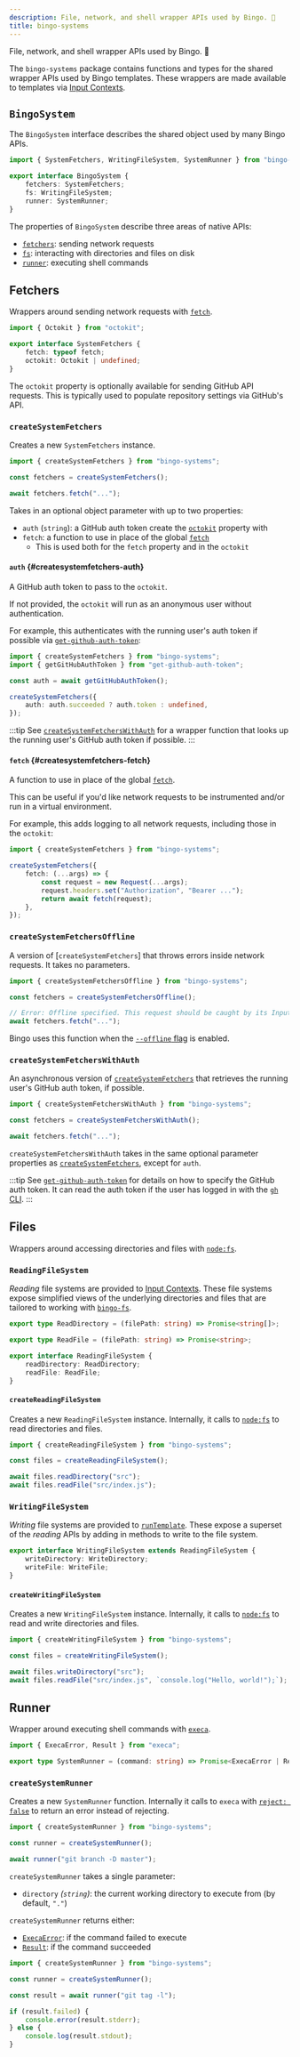 ```yaml
---
description: File, network, and shell wrapper APIs used by Bingo. 🧰
title: bingo-systems
---
```



File, network, and shell wrapper APIs used by Bingo. 🧰

<PackageManagers type="add" pkg="bingo-systems" />

The `bingo-systems` package contains functions and types for the shared wrapper APIs used by Bingo templates.
These wrappers are made available to templates via [Input Contexts](/build/details/contexts#input-contexts).

## `BingoSystem`

The `BingoSystem` interface describes the shared object used by many Bingo APIs.

```ts
import { SystemFetchers, WritingFileSystem, SystemRunner } from "bingo-systems";

export interface BingoSystem {
	fetchers: SystemFetchers;
	fs: WritingFileSystem;
	runner: SystemRunner;
}
```

The properties of `BingoSystem` describe three areas of native APIs:

- [`fetchers`](#fetchers): sending network requests
- [`fs`](#files): interacting with directories and files on disk
- [`runner`](#runner): executing shell commands

## Fetchers

Wrappers around sending network requests with [`fetch`](https://developer.mozilla.org/en-US/docs/Web/API/Fetch_API).

```ts
import { Octokit } from "octokit";

export interface SystemFetchers {
	fetch: typeof fetch;
	octokit: Octokit | undefined;
}
```

The `octokit` property is optionally available for sending GitHub API requests.
This is typically used to populate repository settings via GitHub's API.

### `createSystemFetchers`

Creates a new `SystemFetchers` instance.

```ts
import { createSystemFetchers } from "bingo-systems";

const fetchers = createSystemFetchers();

await fetchers.fetch("...");
```

Takes in an optional object parameter with up to two properties:

- `auth` (`string`): a GitHub auth token create the [`octokit`](#octokit) property with
- `fetch`: a function to use in place of the global [`fetch`](https://developer.mozilla.org/en-US/docs/Web/API/Fetch_API)
  - This is used both for the `fetch` property and in the `octokit`

#### `auth` {#createsystemfetchers-auth}

A GitHub auth token to pass to the `octokit`.

If not provided, the `octokit` will run as an anonymous user without authentication.

For example, this authenticates with the running user's auth token if possible via [`get-github-auth-token`](https://www.npmjs.com/package/get-github-auth-token):

```ts
import { createSystemFetchers } from "bingo-systems";
import { getGitHubAuthToken } from "get-github-auth-token";

const auth = await getGitHubAuthToken();

createSystemFetchers({
	auth: auth.succeeded ? auth.token : undefined,
});
```

:::tip
See [`createSystemFetchersWithAuth`](#createsystemfetcherswithauth) for a wrapper function that looks up the running user's GitHub auth token if possible.
:::

#### `fetch` {#createsystemfetchers-fetch}

A function to use in place of the global [`fetch`](https://developer.mozilla.org/en-US/docs/Web/API/Fetch_API).

This can be useful if you'd like network requests to be instrumented and/or run in a virtual environment.

For example, this adds logging to all network requests, including those in the `octokit`:

```ts
import { createSystemFetchers } from "bingo-systems";

createSystemFetchers({
	fetch: (...args) => {
		const request = new Request(...args);
		request.headers.set("Authorization", "Bearer ...");
		return await fetch(request);
	},
});
```

### `createSystemFetchersOffline`

A version of [`createSystemFetchers`] that throws errors inside network requests.
It takes no parameters.

```ts
import { createSystemFetchersOffline } from "bingo-systems";

const fetchers = createSystemFetchersOffline();

// Error: Offline specified. This request should be caught by its Input.
await fetchers.fetch("...");
```

Bingo uses this function when the [`--offline` flag](/cli#--offline) is enabled.

### `createSystemFetchersWithAuth`

An asynchronous version of [`createSystemFetchers`](#createsystemfetchers) that retrieves the running user's GitHub auth token, if possible.

```ts
import { createSystemFetchersWithAuth } from "bingo-systems";

const fetchers = createSystemFetchersWithAuth();

await fetchers.fetch("...");
```

`createSystemFetchersWithAuth` takes in the same optional parameter properties as [`createSystemFetchers`](#createsystemfetchers), except for `auth`.

:::tip
See [`get-github-auth-token`](https://npmjs.com/package/get-github-auth-token) for details on how to specify the GitHub auth token.
It can read the auth token if the user has logged in with the [`gh` CLI](https://cli.github.com).
:::

## Files

Wrappers around accessing directories and files with [`node:fs`](https://nodejs.org/api/fs.html).

### `ReadingFileSystem`

_Reading_ file systems are provided to [Input Contexts](/build/details/contexts#input-contexts).
These file systems expose simplified views of the underlying directories and files that are tailored to working with [`bingo-fs`](/build/packages/bingo-fs).

```ts
export type ReadDirectory = (filePath: string) => Promise<string[]>;

export type ReadFile = (filePath: string) => Promise<string>;

export interface ReadingFileSystem {
	readDirectory: ReadDirectory;
	readFile: ReadFile;
}
```

#### `createReadingFileSystem`

Creates a new `ReadingFileSystem` instance.
Internally, it calls to [`node:fs`](https://nodejs.org/api/fs.html) to read directories and files.

```ts
import { createReadingFileSystem } from "bingo-systems";

const files = createReadingFileSystem();

await files.readDirectory("src");
await files.readFile("src/index.js");
```

### `WritingFileSystem`

_Writing_ file systems are provided to [`runTemplate`](/build/apis/run-template).
These expose a superset of the _reading_ APIs by adding in methods to write to the file system.

```ts
export interface WritingFileSystem extends ReadingFileSystem {
	writeDirectory: WriteDirectory;
	writeFile: WriteFile;
}
```

#### `createWritingFileSystem`

Creates a new `WritingFileSystem` instance.
Internally, it calls to [`node:fs`](https://nodejs.org/api/fs.html) to read and write directories and files.

```ts
import { createWritingFileSystem } from "bingo-systems";

const files = createWritingFileSystem();

await files.writeDirectory("src");
await files.readFile("src/index.js", `console.log("Hello, world!");`);
```

## Runner

Wrapper around executing shell commands with [`execa`](https://github.com/sindresorhus/execa).

```ts
import { ExecaError, Result } from "execa";

export type SystemRunner = (command: string) => Promise<ExecaError | Result>;
```

### `createSystemRunner`

Creates a new `SystemRunner` function.
Internally it calls to `execa` with [`reject: false`](https://github.com/sindresorhus/execa/blob/main/docs/errors.md#preventing-exceptions) to return an error instead of rejecting.

```ts
import { createSystemRunner } from "bingo-systems";

const runner = createSystemRunner();

await runner("git branch -D master");
```

`createSystemRunner` takes a single parameter:

- `directory` _(`string`)_: the current working directory to execute from (by default, `"."`)

`createSystemRunner` returns either:

- [`ExecaError`](https://github.com/sindresorhus/execa/blob/main/docs/api.md#execaerror): if the command failed to execute
- [`Result`](https://github.com/sindresorhus/execa/blob/main/docs/api.md#result): if the command succeeded

```ts
import { createSystemRunner } from "bingo-systems";

const runner = createSystemRunner();

const result = await runner("git tag -l");

if (result.failed) {
	console.error(result.stderr);
} else {
	console.log(result.stdout);
}
```

